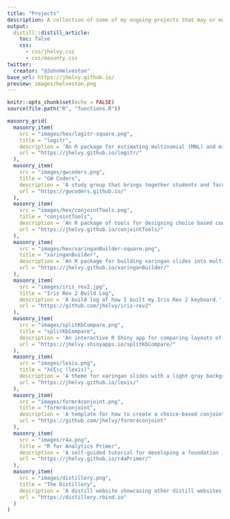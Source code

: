 ```yaml
---
title: "Projects"
description: A collection of some of my ongoing projects that may or may not be related to my research.
output:
  distill::distill_article:
    toc: false
    css:
      - css/jhelvy.css
      - css/masonry.css
twitter:
  creator: "@JohnHelveston"
base_url: https://jhelvy.github.io/
preview: images/helveston.png
---
```


```r
knitr::opts_chunk$set(echo = FALSE)
source(file.path("R", "functions.R"))
```

```r
masonry_grid(
  masonry_item(
    src = "images/hex/logitr-square.png",
    title = "logitr",
    description = 'An R package for estimating multinomial (MNL) and mixed logit (MXL) models in R with "Preference" space or "Willingness-to-pay" (WTP) space utility parameterizations.',
    url = "https://jhelvy.github.io/logitr/"
  ),
  masonry_item(
    src = "images/gwcoders.png",
    title = "GW Coders",
    description = 'A study group that brings together students and faculty to apply computational and data analytics skills in research.',
    url = "https://gwcoders.github.io/"
  ),
  masonry_item(
    src = "images/hex/conjointTools.png",
    title = "conjointTools",
    description = 'An R package of tools for designing choice based conjoint survey experiments.',
    url = "https://jhelvy.github.io/conjointTools/"
  ),
  masonry_item(
    src = "images/hex/xaringanBuilder-square.png",
    title = "xaringanBuilder",
    description = 'An R package for building xaringan slides into multiple outputs, including html, pdf, png, gif, pptx, and mp4.',
    url = "https://jhelvy.github.io/xaringanBuilder/"
  ),
  masonry_item(
    src = "images/iris_rev2.jpg",
    title = "Iris Rev 2 Build Log",
    description = 'A build log of how I built my Iris Rev 2 keyboard.',
    url = "https://github.com/jhelvy/iris-rev2"
  ),
  masonry_item(
    src = "images/splitKbCompare.png",
    title = "splitKbCompare",
    description = 'An interactive R Shiny app for comparing layouts of different split mechanical keyboards. Built for the ergonomic keyboard community r/ErgoMechKeyboards.',
    url = "https://jhelvy.shinyapps.io/splitKbCompare/"
  ),
  masonry_item(
    src = "images/lexis.png",
    title = "λέξις (lexis)",
    description = 'A theme for xaringan slides with a light gray background, "Fira Sans Condensed" for headers, "Inter" for body text, and "SFMono-Regular" for mono text.',
    url = "https://jhelvy.github.io/lexis/"
  ),
  masonry_item(
    src = "images/formr4conjoint.png",
    title = "formr4conjoint",
    description = 'A template for how to create a choice-based conjoint survey using the formr survey platform.',
    url = "https://github.com/jhelvy/formr4conjoint"
  ),
  masonry_item(
    src = "images/r4a.png",
    title = "R for Analytics Primer",
    description = 'A self-guided tutorial for developing a foundation in programming in R for data analysis, including data input/output, data wrangling, and data visualization using the Tidyverse.',
    url = "https://jhelvy.github.io/r4aPrimer/"
  ),
  masonry_item(
    src = "images/distillery.png",
    title = "The Distillery",
    description = 'A distill website showcasing other distill websites and blogs.',
    url = "https://distillery.rbind.io"
  )
)
```

